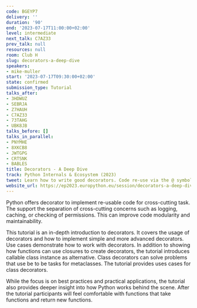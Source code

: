 ```yaml
---
code: BGEYP7
delivery: ''
duration: '90'
end: '2023-07-17T11:00:00+02:00'
level: intermediate
next_talk: C7AZ33
prev_talk: null
resources: null
room: Club H
slug: decorators-a-deep-dive
speakers:
- mike-muller
start: '2023-07-17T09:30:00+02:00'
state: confirmed
submission_type: Tutorial
talks_after:
- 3HDWUZ
- SEBRJA
- Z7HAUH
- C7AZ33
- 73TAHG
- UBK8JB
talks_before: []
talks_in_parallel:
- PNYMHE
- 8XKCB8
- JWTGPG
- CRTSNK
- BABLES
title: Decorators - A Deep Dive
track: Python Internals & Ecosystem (2023)
tweet: Learn how to write good decorators. Code re-use via the @ symbol made easy.
website_url: https://ep2023.europython.eu/session/decorators-a-deep-dive
---
```


Python offers decorator to implement re-usable code for cross-cutting task.
The support the separation of cross-cutting concerns such as logging, caching,
or checking of permissions.
This can improve code modularity and maintainability.

This tutorial is an in-depth introduction to decorators.
It covers the usage of decorators and how to implement simple and more advanced
decorators.
Use cases demonstrate how to work with decorators.
In addition to showing how functions can use closures to create decorators,
the tutorial introduces callable class instance as alternative.
Class decorators can solve problems that use be to be tasks for metaclasses.
The tutorial provides uses cases for class decorators.

While the focus is on best practices and practical applications, the tutorial
also provides deeper insight into how Python works behind the scene.
After the tutorial participants will feel comfortable with functions that take
functions and return new functions.